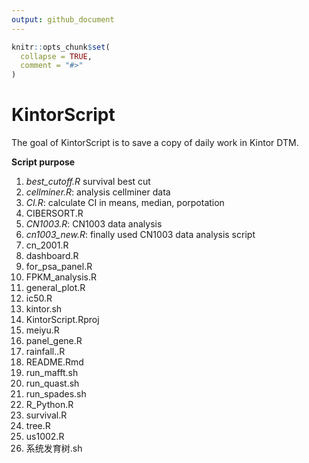 ```yaml
---
output: github_document
---
```


<!-- README.md is generated from README.Rmd. Please edit that file -->

```r
knitr::opts_chunk$set(
  collapse = TRUE,
  comment = "#>"
)
```

# KintorScript

<!-- badges: start -->
<!-- badges: end -->

The goal of KintorScript is to save a copy of daily work in Kintor DTM.

**Script purpose**

1. _best_cutoff.R_ survival best cut
2. _cellminer.R_: analysis cellminer data
3. *CI.R*: calculate CI in means, median, porpotation
4. CIBERSORT.R
5. _CN1003.R_: CN1003 data analysis
6. _cn1003_new.R_: finally used CN1003 data analysis script
7. cn_2001.R
8. dashboard.R
9. for_psa_panel.R
10. FPKM_analysis.R
11. general_plot.R
12. ic50.R
13. kintor.sh
14. KintorScript.Rproj
15. meiyu.R
16. panel_gene.R
17. rainfall..R
18. README.Rmd
19. run_mafft.sh
20. run_quast.sh
21. run_spades.sh
22. R_Python.R
23. survival.R
24. tree.R
25. us1002.R
26. 系统发育树.sh


